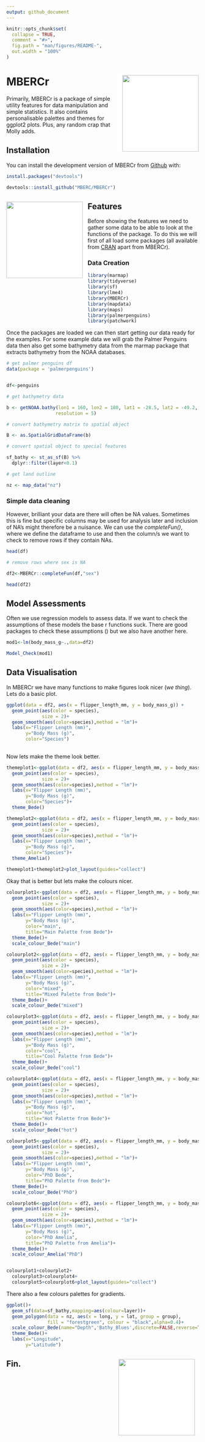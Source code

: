 ```yaml
---
output: github_document
---
```


<!-- README.md is generated from README.Rmd. Please edit that file -->

```r
knitr::opts_chunk$set(
  collapse = TRUE,
  comment = "#>",
  fig.path = "man/figures/README-",
  out.width = "100%"
)
```

# MBERCr <img src="man/figures/logo.png" width="200px" height="200px" align="right" style="padding-left:10px;background-color:white;" />

Primarily, MBERCr is a package of simple utility features for data manipulation and simple statistics. It also contains personalisable palettes and themes for ggplot2 plots. Plus, any random crap that Molly adds.

## Installation 

You can install the development version of MBERCr from [Github](https://https://github.com) with:

``` r
install.packages("devtools")

devtools::install_github("MBERC/MBERCr")
```


## Features<img src="man/figures/logo1.png" width="200px" height="200px" align="left" style="padding-right:10px;background-color:white;" />

Before showing the features we need to gather some data to be able to look at the functions of the package. To do this we will first of all load some packages (all available from [CRAN](https://CRAN.R-project.org) apart from MBERCr).

### Data Creation

```r
library(marmap)
library(tidyverse)
library(sf)
library(lme4)
library(MBERCr)
library(mapdata)
library(maps)
library(palmerpenguins)
library(patchwork)
```

Once the packages are loaded we can then start getting our data ready for the examples. For some example data we will grab the Palmer Penguins data then also get some bathymetry data from the marmap package that extracts bathymetry from the NOAA databases. 

```r
# get palmer penguins df
data(package = 'palmerpenguins')


df<-penguins

# get bathymetry data

b <- getNOAA.bathy(lon1 = 160, lon2 = 180, lat1 = -28.5, lat2 = -49.2,
                  resolution = 5)

# convert bathymetry matrix to spatial object

B <- as.SpatialGridDataFrame(b)

# convert spatial object to special features

sf_bathy <- st_as_sf(B) %>%
  dplyr::filter(layer<0.1)

# get land outline 

nz <- map_data("nz")

```

### Simple data cleaning

However, brilliant your data are there will often be NA values. Sometimes this is fine but specific columns may be used for analysis later and inclusion of NA's might therefore be a nuisance. We can use the *completeFun()*, where we define the dataframe to use and then the column/s we want to check to remove rows if they contain NAs.   

```r
head(df)

# remove rows where sex is NA 

df2<-MBERCr::completeFun(df,"sex")

head(df2)

```

## Model Assessments 

Often we use regression models to assess data. If we want to check the assumptions of these models the base r functions suck. There are good packages to check these assumptions () but we also have another here. 

```r
mod1<-lm(body_mass_g~.,data=df2)

Model_Check(mod1)

```

## Data Visualisation

In MBERCr we have many functions to make figures look nicer (*we thing*). Lets do a basic plot.

```r

ggplot(data = df2, aes(x = flipper_length_mm, y = body_mass_g)) +
  geom_point(aes(color = species),
             size = 2)+
  geom_smooth(aes(color=species),method = "lm")+
  labs(x="Flipper Length (mm)",
       y="Body Mass (g)",
       color="Species")
  
```

Now lets make the theme look better. 

```r

themeplot1<-ggplot(data = df2, aes(x = flipper_length_mm, y = body_mass_g)) +
  geom_point(aes(color = species),
             size = 2)+
  geom_smooth(aes(color=species),method = "lm")+
  labs(x="Flipper Length (mm)",
       y="Body Mass (g)",
       color="Species")+
  theme_Bede()

themeplot2<-ggplot(data = df2, aes(x = flipper_length_mm, y = body_mass_g)) +
  geom_point(aes(color = species),
             size = 2)+
  geom_smooth(aes(color=species),method = "lm")+
  labs(x="Flipper Length (mm)",
       y="Body Mass (g)",
       color="Species")+
  theme_Amelia() 

themeplot1+themeplot2+plot_layout(guides="collect")

```

Okay that is better but lets make the colours nicer. 

```r

colourplot1<-ggplot(data = df2, aes(x = flipper_length_mm, y = body_mass_g)) +
  geom_point(aes(color = species),
             size = 2)+
  geom_smooth(aes(color=species),method = "lm")+
  labs(x="Flipper Length (mm)",
       y="Body Mass (g)",
       color="main",
       title="Main Palette from Bede")+
  theme_Bede()+
  scale_colour_Bede("main")

colourplot2<-ggplot(data = df2, aes(x = flipper_length_mm, y = body_mass_g)) +
  geom_point(aes(color = species),
             size = 2)+
  geom_smooth(aes(color=species),method = "lm")+
  labs(x="Flipper Length (mm)",
       y="Body Mass (g)",
       color="mixed",
       title="Mixed Palette from Bede")+
  theme_Bede()+
  scale_colour_Bede("mixed")

colourplot3<-ggplot(data = df2, aes(x = flipper_length_mm, y = body_mass_g)) +
  geom_point(aes(color = species),
             size = 2)+
  geom_smooth(aes(color=species),method = "lm")+
  labs(x="Flipper Length (mm)",
       y="Body Mass (g)",
       color="cool",
       title="Cool Palette from Bede")+
  theme_Bede()+
  scale_colour_Bede("cool")

colourplot4<-ggplot(data = df2, aes(x = flipper_length_mm, y = body_mass_g)) +
  geom_point(aes(color = species),
             size = 2)+
  geom_smooth(aes(color=species),method = "lm")+
  labs(x="Flipper Length (mm)",
       y="Body Mass (g)",
       color="hot",
       title="Hot Palette from Bede")+
  theme_Bede()+
  scale_colour_Bede("hot")

colourplot5<-ggplot(data = df2, aes(x = flipper_length_mm, y = body_mass_g)) +
  geom_point(aes(color = species),
             size = 2)+
  geom_smooth(aes(color=species),method = "lm")+
  labs(x="Flipper Length (mm)",
       y="Body Mass (g)",
       color="PhD Bede",
       title="PhD Palette from Bede")+
  theme_Bede()+
  scale_colour_Bede("PhD")

colourplot6<-ggplot(data = df2, aes(x = flipper_length_mm, y = body_mass_g)) +
  geom_point(aes(color = species),
             size = 2)+
  geom_smooth(aes(color=species),method = "lm")+
  labs(x="Flipper Length (mm)",
       y="Body Mass (g)",
       color="PhD Amelia",
       title="PhD Palette from Amelia")+
  theme_Bede()+
  scale_colour_Amelia("PhD")


colourplot1+colourplot2+
  colourplot3+colourplot4+
  colourplot5+colourplot6+plot_layout(guides="collect")


```


There also a few colours palettes for gradients.

```r

ggplot()+
  geom_sf(data=sf_bathy,mapping=aes(colour=layer))+
  geom_polygon(data = nz, aes(x = long, y = lat, group = group),
               fill = "forestgreen", colour = "black",alpha=0.4)+
  scale_colour_Bede(name="Depth",'Bathy_Blues',discrete=FALSE,reverse=TRUE)+
  theme_Bede()+
  labs(x="Longitude",
       y="Latitude")


```

## Fin. <img src="man/figures/logo2.png" width="200px" height="200px" align="right" style="padding-right:10px;background-color:white;" />
